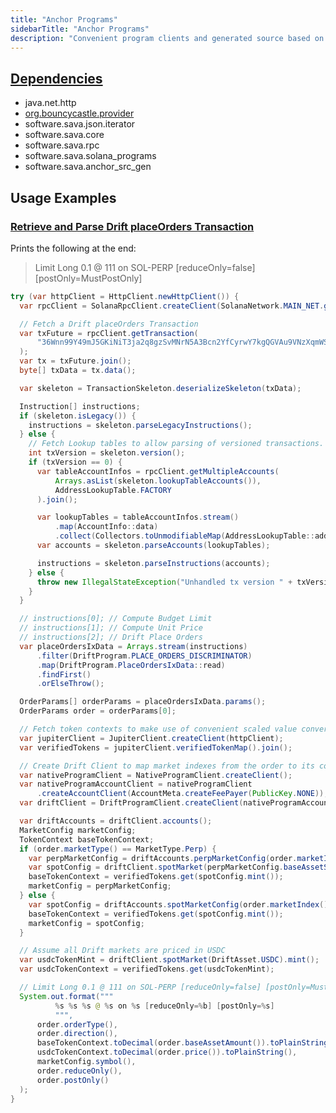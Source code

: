 ```yaml
---
title: "Anchor Programs"
sidebarTitle: "Anchor Programs"
description: "Convenient program clients and generated source based on Anchor IDLs."
---
```


<Card title="GitHub Repository" icon="github" horizontal={true} href="https://github.com/sava-software/anchor-programs" />

## [Dependencies](https://github.com/sava-software/anchor-programs/blob/main/programs/src/main/java/module-info.java)
  - java.net.http
  - [org.bouncycastle.provider](https://www.bouncycastle.org/download/bouncy-castle-java/#latest)
  - software.sava.json.iterator
  - software.sava.core
  - software.sava.rpc
  - software.sava.solana_programs
  - software.sava.anchor_src_gen

## Usage Examples

### [Retrieve and Parse Drift placeOrders Transaction](https://github.com/sava-software/anchor-programs/blob/main/examples/src/main/java/software/sava/anchor/program/examples/ParseDriftPlaceOrdersTransaction.java)

Prints the following at the end:
> Limit Long 0.1 @ 111 on SOL-PERP [reduceOnly=false] [postOnly=MustPostOnly]

```java
try (var httpClient = HttpClient.newHttpClient()) {
  var rpcClient = SolanaRpcClient.createClient(SolanaNetwork.MAIN_NET.getEndpoint(), httpClient);

  // Fetch a Drift placeOrders Transaction
  var txFuture = rpcClient.getTransaction(
      "36Wnn99Y49mJ5GKiNiT3ja2q8gzSvMNrN5A3Bcn2YfCyrwY7kgQGVAu9VNzXqmWSbgzX76oUGxYNuPGM7tpPoJJS"
  );
  var tx = txFuture.join();
  byte[] txData = tx.data();

  var skeleton = TransactionSkeleton.deserializeSkeleton(txData);

  Instruction[] instructions;
  if (skeleton.isLegacy()) {
    instructions = skeleton.parseLegacyInstructions();
  } else {
    // Fetch Lookup tables to allow parsing of versioned transactions.
    int txVersion = skeleton.version();
    if (txVersion == 0) {
      var tableAccountInfos = rpcClient.getMultipleAccounts(
          Arrays.asList(skeleton.lookupTableAccounts()),
          AddressLookupTable.FACTORY
      ).join();

      var lookupTables = tableAccountInfos.stream()
          .map(AccountInfo::data)
          .collect(Collectors.toUnmodifiableMap(AddressLookupTable::address, Function.identity()));
      var accounts = skeleton.parseAccounts(lookupTables);

      instructions = skeleton.parseInstructions(accounts);
    } else {
      throw new IllegalStateException("Unhandled tx version " + txVersion);
    }
  }

  // instructions[0]; // Compute Budget Limit
  // instructions[1]; // Compute Unit Price
  // instructions[2]; // Drift Place Orders
  var placeOrdersIxData = Arrays.stream(instructions)
      .filter(DriftProgram.PLACE_ORDERS_DISCRIMINATOR)
      .map(DriftProgram.PlaceOrdersIxData::read)
      .findFirst()
      .orElseThrow();

  OrderParams[] orderParams = placeOrdersIxData.params();
  OrderParams order = orderParams[0];

  // Fetch token contexts to make use of convenient scaled value conversions.
  var jupiterClient = JupiterClient.createClient(httpClient);
  var verifiedTokens = jupiterClient.verifiedTokenMap().join();

  // Create Drift Client to map market indexes from the order to its configuration.
  var nativeProgramClient = NativeProgramClient.createClient();
  var nativeProgramAccountClient = nativeProgramClient
      .createAccountClient(AccountMeta.createFeePayer(PublicKey.NONE));
  var driftClient = DriftProgramClient.createClient(nativeProgramAccountClient);

  var driftAccounts = driftClient.accounts();
  MarketConfig marketConfig;
  TokenContext baseTokenContext;
  if (order.marketType() == MarketType.Perp) {
    var perpMarketConfig = driftAccounts.perpMarketConfig(order.marketIndex());
    var spotConfig = driftClient.spotMarket(perpMarketConfig.baseAssetSymbol());
    baseTokenContext = verifiedTokens.get(spotConfig.mint());
    marketConfig = perpMarketConfig;
  } else {
    var spotConfig = driftAccounts.spotMarketConfig(order.marketIndex());
    baseTokenContext = verifiedTokens.get(spotConfig.mint());
    marketConfig = spotConfig;
  }

  // Assume all Drift markets are priced in USDC
  var usdcTokenMint = driftClient.spotMarket(DriftAsset.USDC).mint();
  var usdcTokenContext = verifiedTokens.get(usdcTokenMint);

  // Limit Long 0.1 @ 111 on SOL-PERP [reduceOnly=false] [postOnly=MustPostOnly]
  System.out.format("""
          %s %s %s @ %s on %s [reduceOnly=%b] [postOnly=%s]
          """,
      order.orderType(),
      order.direction(),
      baseTokenContext.toDecimal(order.baseAssetAmount()).toPlainString(),
      usdcTokenContext.toDecimal(order.price()).toPlainString(),
      marketConfig.symbol(),
      order.reduceOnly(),
      order.postOnly()
  );
}
```
